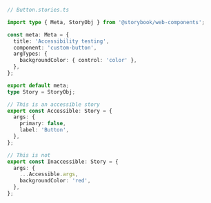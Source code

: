 ```ts
// Button.stories.ts

import type { Meta, StoryObj } from '@storybook/web-components';

const meta: Meta = {
  title: 'Accessibility testing',
  component: 'custom-button',
  argTypes: {
    backgroundColor: { control: 'color' },
  },
};

export default meta;
type Story = StoryObj;

// This is an accessible story
export const Accessible: Story = {
  args: {
    primary: false,
    label: 'Button',
  },
};

// This is not
export const Inaccessible: Story = {
  args: {
    ...Accessible.args,
    backgroundColor: 'red',
  },
};
```
